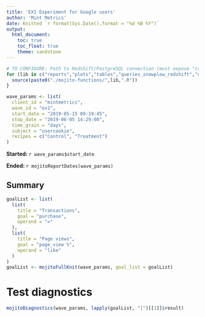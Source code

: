 ```yaml
---
title: 'EX1 Experiment for Google users'
author: 'Mint Metrics'
date: Knitted `r format(Sys.Date(),format = "%d %B %Y")`
output:
  html_document:
    toc: true
    toc_float: true
    theme: sandstone
---
```

<style type="text/css">@media print {#TOC {display: none;}}</style>
```r
# TO CONFIGURE: Path to Redshift/PostgreSQL connection (must expose "con" connection variable in this namespace)
for (lib in c("reports","plots","tables","queries_snowplow_redshift","experiment_sizing")) {
  source(paste0("./mojito-functions/",lib,".R"))
}
```
```r
wave_params <- list(
  client_id = "mintmetrics",
  wave_id = "ex1",
  start_date = "2019-05-15 09:19:45",
  stop_date = "2019-06-05 14:29:00",
  time_grain = "days",
  subject = "usercookie",
  recipes = c("Control", "Treatment")
)
```

**Started:     ** `r wave_params$start_date`

**Ended:       ** `r mojitoReportDates(wave_params)`

## Summary

```r
goalList <- list(
  list(
    title = "Transactions",
    goal = "purchase",
    operand = "="
  ),
  list(
    title = "Page views",
    goal = "page_view %",
    operand = "like"
  )
)
goalList <- mojitoFullKnit(wave_params, goal_list = goalList)
```

# Test diagnostics

```r
mojitoDiagnostics(wave_params, lapply(goalList, "[")[[1]]$result)
```
